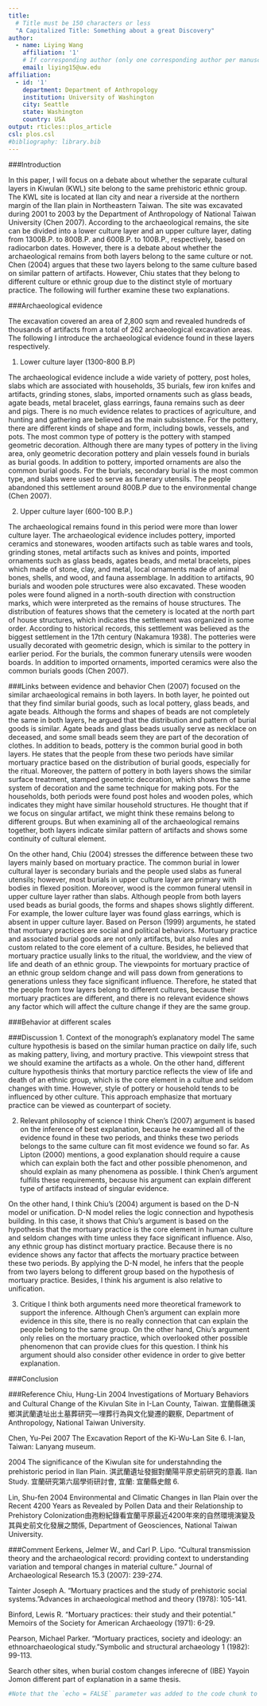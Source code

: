 ```yaml
---
title:
  # Title must be 150 characters or less
  "A Capitalized Title: Something about a great Discovery"
author:
  - name: Liying Wang
    affiliation: '1'
    # If corresponding author (only one corresponding author per manuscript)
    email: liying15@uw.edu
affiliation:
  - id: '1'
    department: Department of Anthropology
    institution: University of Washington
    city: Seattle
    state: Washington
    country: USA
output: rticles::plos_article
csl: plos.csl
#bibliography: library.bib
---
```


###Introduction

In this paper, I will focus on a debate about whether the separate cultural layers in Kiwulan (KWL) site belong to the same prehistoric ethnic group. The KWL site is located at Ilan city and near a riverside at the northern margin of the Ilan plain in Northeastern Taiwan. The site was excavated during 2001 to 2003 by the Department of Anthropology of National Taiwan University (Chen 2007). According to the archaeological remains, the site can be divided into a lower culture layer and an upper culture layer, dating from 1300B.P. to 800B.P. and 600B.P. to 100B.P., respectively, based on radiocarbon dates. However, there is a debate about whether the archaeological remains from both layers belong to the same culture or not. Chen (2004) argues that these two layers belong to the same culture based on similar pattern of artifacts. However, Chiu states that they belong to different culture or ethnic group due to the distinct style of mortuary practice. The following will further examine these two explanations.  

###Archaeological evidence 

The excavation covered an area of 2,800 sqm and revealed hundreds of thousands of artifacts from a total of 262 archaeological excavation areas. The following I introduce the archaeological evidence found in these layers respectively.

1. Lower culture layer (1300-800 B.P)

The archaeological evidence include a wide variety of pottery, post holes, slabs which are associated with households, 35 burials, few iron knifes and artifacts, grinding stones, slabs, imported ornaments such as glass beads, agate beads, metal bracelet, glass earrings, fauna remains such as deer and pigs. There is no much evidence relates to practices of agriculture, and hunting and gathering are believed as the main subsistence. 
For the pottery, there are different kinds of shape and form, including bowls, vessels, and pots. The most common type of pottery is the pottery with stamped geometric decoration.  Although there are many types of pottery in the living area, only geometric decoration pottery and plain vessels found in burials as burial goods. In addition to pottery, imported ornaments are also the common burial goods. For the burials, secondary burial is the most common type, and slabs were used to serve as funerary utensils.  The people abandoned this settlement around 800B.P due to the environmental change (Chen 2007). 

2. Upper culture layer (600-100 B.P.)

The archaeological remains found in this period were more than lower culture layer. The archaeological evidence includes pottery, imported ceramics and stonewares, wooden artifacts such as table wares and tools, grinding stones, metal artifacts such as knives and points, imported ornaments such as glass beads, agates beads, and metal bracelets, pipes which made of stone, clay, and metal, local ornaments made of animal bones, shells, and wood, and fauna assemblage. In addition to artifacts, 90 burials and wooden pole structures were also excavated. These wooden poles were found aligned in a north-south direction with construction marks, which were interpreted as the remains of house structures. 
The distribution of features shows that the cemetery is located at the north part of house structures, which indicates the settlement was organized in some order. According to historical records, this settlement was believed as the biggest settlement in the 17th century (Nakamura 1938). The potteries were usually decorated with geometric design, which is similar to the pottery in earlier period. For the burials, the common funerary utensils were wooden boards. In addition to imported ornaments, imported ceramics were also the common burials goods (Chen 2007). 

###Links between evidence and behavior
Chen (2007) focused on the similar archaeological remains in both layers. In both layer, he pointed out that they find similar burial goods, such as local pottery, glass beads, and agate beads. Although the forms and shapes of beads are not completely the same in both layers, he argued that the distribution and pattern of burial goods is similar. Agate beads and glass beads usually serve as necklace on deceased, and some small beads seem they are part of the decoration of clothes. In addition to beads, pottery is the common burial good in both layers. He states that the people from these two periods have similar mortuary practice based on the distribution of burial goods, especially for the ritual. Moreover, the pattern of pottery in both layers shows the similar surface treatment, stamped geometric decoration, which shows the same system of decoration and the same technique for making pots. For the households, both periods were found post holes and wooden poles, which indicates they might have similar household structures. He thought that if we focus on singular artifact, we might think these remains belong to different groups. But when examining all of the archaeological remains together, both layers indicate similar pattern of artifacts and shows some continuity of cultural element.  

On the other hand, Chiu (2004) stresses the difference between these two layers mainly based on mortuary practice. The common burial in lower cultural layer is secondary burials and the people used slabs as funeral utensils; however, most burials in upper culture layer are primary with bodies in flexed position. Moreover, wood is the common funeral utensil in upper culture layer rather than slabs. Although people from both layers used beads as burial goods, the forms and shapes shows slightly different. For example, the lower culture layer was found glass earrings, which is absent in upper culture layer. Based on Person (1999) arguments, he stated that mortuary practices are social and political behaviors. Mortuary practice and associated burial goods are not only artifacts, but also rules and custom related to the core element of a culture. Besides, he believed that mortuary practice usually links to the ritual, the worldview, and the view of life and death of an ethnic group. The viewpoints for mortuary practice of an ethnic group seldom change and will pass down from generations to generations unless they face significant influence. Therefore, he stated that the people from tow layers belong to different cultures, because their mortuary practices are different, and there is no relevant evidence shows any factor which will affect the culture change if they are the same group.

###Behavior at different scales 

###Discussion
1. Context of the monograph’s explanatory model
The same culture hypothesis is based on the similar human practice on daily life, such as making pattery, living, and mortury practive. This viewpoint stress that we should examine the artifacts as a whole. On the other hand, different culture hypothesis thinks that mortury parctice reflects the view of life and death of an ethnic group, which is the core element in a cultue and seldom changes with time. However, style of pottery or household tends to be influenced by other culture. This approach emphasize that mortuary practice can be viewed as counterpart of society.

2. Relevant philosophy of science
I think Chen's (2007) argument is based on the inference of best explanation, because he examined all of the evidence found in these two periods, and thinks these two periods belongs to the same culture can fit most evidence we found so far. As Lipton (2000) mentions, a good explanation should require a cause which can explain both the fact and other possible phenomenon, and should explain as many phenomena as possible. I think Chen's argument fulfills these requirements, because his argument can explain different type of artifacts instead of singular evidence.  

On the other hand, I think Chiu’s (2004) argument is based on the D-N model or unification. D-N model relies the logic connection and hypothesis building. In this case, it shows that Chiu's argument is based on the hypothesis that the mortuary practice is the core element in human culture and seldom changes with time unless they face significant influence. Also, any ethnic group has distinct mortuary practice. Because there is no evidence shows any factor that affects the mortuary practice between these two periods. By applying the D-N model, he infers that the people from two layers belong to different group based on the hypothesis of mortuary practice. Besides, I think his argument is also relative to unification.  

3. Critique
I think both arguments need more theoretical framework to support the inference. Although Chen's argument can explain more evidence in this site, there is no really connection that can explain the people belong to the same group. On the other hand, Chiu's argument only relies on the mortuary practice, which overlooked other possible phenomenon that can provide clues for this question. I think his argument should also consider other evidence in order to give better explanation.     

###Conclusion

###Reference
Chiu, Hung-Lin
2004  Investigations of Mortuary Behaviors and Cultural Change of the Kivulan Site in I-Lan County, Taiwan. 宜蘭縣礁溪鄉淇武蘭遺址出土墓葬研究—埋葬行為與文化變遷的觀察, Department of Anthropology, National Taiwan University. 

Chen, Yu-Pei
2007  The Excavation Report of the Ki-Wu-Lan Site 6. I-lan, Taiwan: Lanyang museum.

2004	The significance of the Kiwulan site for understahnding the prehistoric period in Ilan Plain. 淇武蘭遺址發掘對蘭陽平原史前研究的意義. Ilan Study. 宜蘭研究第六屆學術研討會, 宜蘭: 宜蘭縣史館 6.

Lin, Shu-fen
2004 Environmental and Climatic Changes in Ilan Plain over the Recent 4200 Years as Revealed by Pollen Data and their Relationship to Prehistory Colonization由孢粉紀錄看宜蘭平原最近4200年來的自然環境演變及其與史前文化發展之關係, Department of Geosciences, National Taiwan University.

###Comment
Eerkens, Jelmer W., and Carl P. Lipo. "Cultural transmission theory and the archaeological record: providing context to understanding variation and temporal changes in material culture." Journal of Archaeological Research 15.3 (2007): 239-274.

Tainter Joseph A. "Mortuary practices and the study of prehistoric social systems."Advances in archaeological method and theory (1978): 105-141.

Binford, Lewis R. "Mortuary practices: their study and their potential." Memoirs of the Society for American Archaeology (1971): 6-29.

Pearson, Michael Parker. "Mortuary practices, society and ideology: an ethnoarchaeological study."Symbolic and structural archaeology 1 (1982): 99-113.


Search other sites, when burial costom changes 
inferecne of (IBE)
Yayoin Jomon
different part of explanation in a same thesis. 

```r
#Note that the `echo = FALSE` parameter was added to the code chunk to prevent printing of the R code that generated the plot.
```
